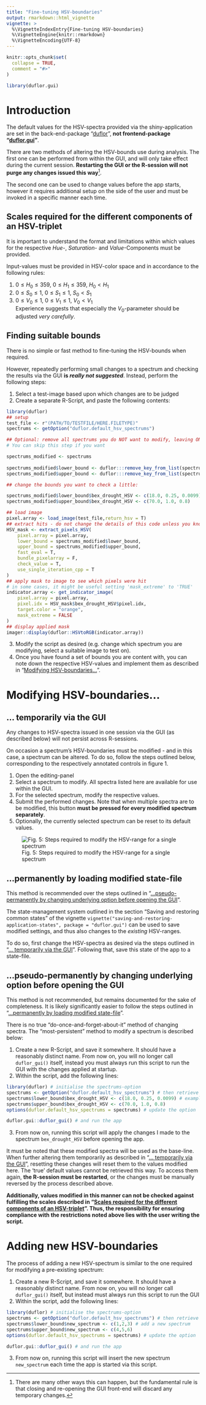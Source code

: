 ---
title: "Fine-tuning HSV-boundaries"
output: rmarkdown::html_vignette
vignette: >
  %\VignetteIndexEntry{Fine-tuning HSV-boundaries}
  %\VignetteEngine{knitr::rmarkdown}
  %\VignetteEncoding{UTF-8}
---

```{r, include = FALSE}
knitr::opts_chunk$set(
  collapse = TRUE,
  comment = "#>"
)
```

```{r setup}
library(duflor.gui)
```

# Introduction

The default values for the HSV-spectra provided via the shiny-application are set in the back-end-package "[duflor](https://github.com/Claudius-Appel/duflor)", **not frontend-package "[duflor.gui](https://github.com/Claudius-Appel/duflor.gui)"**.

There are two methods of altering the HSV-bounds use during analysis. The first one can be performed from within the GUI, and will only take effect during the current session. **Restarting the GUI or the R-session will not purge any changes issued this way**[^1].

[^1]: There are many other ways this can happen, but the fundamental rule is that closing and re-opening the GUI front-end will discard any temporary changes.

The second one can be used to change values before the app starts, however it requires additional setup on the side of the user and must be invoked in a specific manner each time.

## Scales required for the different components of an HSV-triplet

It is important to understand the format and limitations within which values for the respective *Hue*-, *Saturation*- and *Value*-Components must be provided.

Input-values must be provided in HSV-color space and in accordance to the following rules:

1.  $0 \le H_0 \le 359$, $0 \le H_1 \le 359$, $H_0 \lt H_1$
2.  $0 \le S_0 \le 1$, $0 \le S_1 \le 1$, $S_0 \lt S_1$
3.  $0 \le V_0 \le 1$, $0 \le V_1 \le 1$, $V_0 \lt V_1$\
    Experience suggests that especially the $V_0$-parameter should be adjusted *very carefully*.

## Finding suitable bounds

There is no simple or fast method to fine-tuning the HSV-bounds when required.

However, repeatedly performing small changes to a spectrum and checking the results via the GUI **is *really not suggested***. Instead, perform the following steps:

1.  Select a test-image based upon which changes are to be judged
2.  Create a separate R-Script, and paste the following contents:

```{r ex-finetune-spectrums-standalone, eval=FALSE}
library(duflor)
## setup 
test_file <- r"(PATH/TO/TESTFILE/HERE.FILETYPE)"
spectrums <- getOption("duflor.default_hsv_spectrums")

## Optional: remove all spectrums you do NOT want to modify, leaving ONLY one (here: 'bex_drought_HSV')
# You can skip this step if you want

spectrums_modified <- spectrums
    
spectrums_modified$lower_bound <- duflor:::remove_key_from_list(spectrums_modified$lower_bound,c("bex_green_HSV","bex_complete_HSV","bex_root_HSV","bex_identifier_dot"))
spectrums_modified$upper_bound <- duflor:::remove_key_from_list(spectrums_modified$upper_bound,c("bex_green_HSV","bex_complete_HSV","bex_root_HSV","bex_identifier_dot"))

## change the bounds you want to check a little:

spectrums_modified$lower_bound$bex_drought_HSV <- c(18.0, 0.25, 0.0099) # modify the values here
spectrums_modified$upper_bound$bex_drought_HSV <- c(70.0, 1.0, 0.8)

## load image
pixel.array <- load_image(test_file,return_hsv = T)
## extract hits - do not change the details of this code unless you know what you are doing
HSV_mask <- extract_pixels_HSV(
    pixel.array = pixel.array,
    lower_bound = spectrums_modified$lower_bound,
    upper_bound = spectrums_modified$upper_bound,
    fast_eval = T,
    bundle_pixelarray = F,
    check_value = T,
    use_single_iteration_cpp = T
)
## apply mask to image to see which pixels were hit
# in some cases, it might be useful setting 'mask_extreme' to 'TRUE'
indicator.array <- get_indicator_image(
    pixel.array = pixel.array,
    pixel.idx = HSV_mask$bex_drought_HSV$pixel.idx,
    target.color = "orange",
    mask_extreme = FALSE
)
## display applied mask
imager::display(duflor::HSVtoRGB(indicator.array))
```

3.  Modify the script as desired (e.g. change which spectrum you are modifying, select a suitable image to test on).
4.  Once you have found a set of bounds you are content with, you can note down the respective HSV-values and implement them as described in "[Modifying HSV-boundaries...]".

# Modifying HSV-boundaries...

## ... temporarily via the GUI

Any changes to HSV-spectra issued in one session via the GUI (as described below) will not persist across R-sessions.

On occasion a spectrum's HSV-boundaries must be modified - and in this case, a spectrum can be altered. To do so, follow the steps outlined below, corresponding to the respectively annotated controls in figure 1.

1.  Open the editing-panel
2.  Select a spectrum to modify. All spectra listed here are available for use within the GUI.
3.  For the selected spectrum, modify the respective values.
4.  Submit the performed changes. Note that when multiple spectra are to be modified, this button **must be pressed for every modified spectrum separately**.
5.  Optionally, the currently selected spectrum can be reset to its default values.

![Fig. 5: Steps required to modify the HSV-range for a single spectrum](../man/figures/modify_HSV_bounds_workflow.png)

## ...permanently by loading modified state-file

This method is recommended over the steps outlined in "[...pseudo-permanently by changing underlying option before opening the GUI]".

The state-management system outlined in the section "Saving and restoring common states" of the vignette `vignette("saving-and-restoring-application-states", package = "duflor.gui")` can be used to save modified settings, and thus also changes to the *existing* HSV-ranges.

To do so, first change the HSV-spectra as desired via the steps outlined in "[... temporarily via the GUI]". Following that, save this state of the app to a state-file.

## ...pseudo-permanently by changing underlying option before opening the GUI

This method is not recommended, but remains documented for the sake of completeness. It is likely significantly easier to follow the steps outlined in "[...permanently by loading modified state-file]".

There is no true "do-once-and-forget-about-it" method of changing spectra. The "most-persistent" method to modify a spectrum is described below:

1.  Create a new R-Script, and save it somewhere. It should have a reasonably distinct name. From now on, you will no longer call `duflor_gui()` itself, instead you must always run this script to run the GUI with the changes applied at startup.
2.  Within the script, add the following lines:

```{r ex-spectrums-change-persistent, eval=FALSE}
library(duflor) # initialise the spectrums-option
spectrums <- getOption("duflor.default_hsv_spectrums") # then retrieve them
spectrums$lower_bound$bex_drought_HSV <- c(18.0, 0.25, 0.0099) # example, modify the values here for the desired spectrum
spectrums$upper_bound$bex_drought_HSV <- c(70.0, 1.0, 0.8)
options(duflor.default_hsv_spectrums = spectrums) # update the option

duflor.gui::duflor_gui() # and run the app
```

3.  From now on, running this script will apply the changes I made to the spectrum `bex_drought_HSV` before opening the app.

It must be noted that these modified spectra will be used as the base-line. When further altering them temporarily as described in "[... temporarily via the GUI]", resetting these changes will reset them to the values modified here. The 'true' default values cannot be retrieved this way. To access them again, **the R-session must be restarted**, or the changes must be manually reversed by the process described above.

**Additionally, values modified in this manner can not be checked against fulfilling the scales described in "[Scales required for the different components of an HSV-triplet]". Thus, the responsibility for ensuring compliance with the restrictions noted above lies with the user writing the script.**

# Adding new HSV-boundaries

The process of adding a new HSV-spectrum is similar to the one required for modifying a pre-existing spectrum:

1.  Create a new R-Script, and save it somewhere. It should have a reasonably distinct name. From now on, you will no longer call `duflor_gui()` itself, but instead must always run this script to run the GUI
2.  Within the script, add the following lines:

```{r ex-spectrums-add-new-spectrum-persistent, eval=FALSE}
library(duflor) # initialise the spectrums-option 
spectrums <- getOption("duflor.default_hsv_spectrums") # then retrieve them 
spectrums$lower_bound$new_spectrum <- c(1,2,3) # add a new spectrum
spectrums$upper_bound$new_spectrum <- c(4,5,6)
options(duflor.default_hsv_spectrums = spectrums) # update the option

duflor.gui::duflor_gui() # and run the app 
```

3.  From now on, running this script will insert the new spectrum `new_spectrum` each time the app is started via this script.
